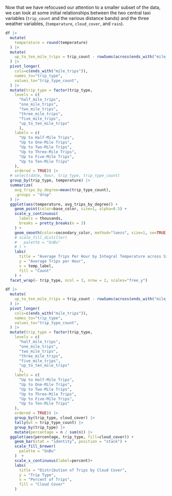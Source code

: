 <!-- ## Weather vs. Trips. -->

Now that we have refocused our attention to a smaller subset of the data, 
we can look at some initial relationships between the two central 
taxi variables (`trip_count` and the various distance bands) and the three
weather variables, (`temperature`, `cloud_cover`, and `rain`).

```r
df |>
  mutate(
    temperature = round(temperature)
  ) |>
  mutate(
    up_to_ten_mile_trips = trip_count - rowSums(across(ends_with("mile_trips")))
  ) |>
  pivot_longer(
    cols=c(ends_with("mile_trips")),
    names_to="trip_type",
    values_to="trip_type_count",
  ) |>
  mutate(trip_type = factor(trip_type, 
    levels = c(
      "half_mile_trips", 
      "one_mile_trips", 
      "two_mile_trips", 
      "three_mile_trips", 
      "five_mile_trips", 
      "up_to_ten_mile_trips"
      ),
    labels = c(
      "Up to Half-Mile Trips",
      "Up to One-Mile Trips",
      "Up to Two-Mile Trips",
      "Up to Three-Mile Trips",
      "Up to Five-Mile Trips",
      "Up to Ten-Mile Trips"
    ),
    ordered = TRUE)) |>
  # select(date, hour, trip_type, trip_type_count)
  group_by(trip_type, temperature) |>
  summarize(
    avg_trips_by_degree=mean(trip_type_count),
    .groups = "drop"
  ) |>
  ggplot(aes(temperature, avg_trips_by_degree)) +
    geom_point(color=base_color, size=1, alpha=0.5) +
    scale_y_continuous(
      labels = thousands,
      breaks = pretty_breaks(n = 3)
    ) +
    geom_smooth(color=secondary_color, method="loess", size=1, se=TRUE, alpha=0.15)+
    # scale_fill_distiller(
    #   palette = "GnBu"
    # ) +
    labs(
      title = "Average Trips Per Hour by Integral Temperature across Six Trip Distance Types",
      y = "Average Trips per Hour",
      x = temp_label,
      fill = "Count"
    ) +
  facet_wrap(~ trip_type, ncol = 3, nrow = 2, scales="free_y")
```


```r
df |>
  mutate(
    up_to_ten_mile_trips = trip_count - rowSums(across(ends_with("mile_trips")))
  ) |>
  pivot_longer(
    cols=c(ends_with("mile_trips")),
    names_to="trip_type",
    values_to="trip_type_count",
  ) |>
  mutate(trip_type = factor(trip_type, 
    levels = c(
      "half_mile_trips", 
      "one_mile_trips", 
      "two_mile_trips", 
      "three_mile_trips", 
      "five_mile_trips", 
      "up_to_ten_mile_trips"
      ),
    labels = c(
      "Up to Half-Mile Trips",
      "Up to One-Mile Trips",
      "Up to Two-Mile Trips",
      "Up to Three-Mile Trips",
      "Up to Five-Mile Trips",
      "Up to Ten-Mile Trips"
    ),
    ordered = TRUE)) |>
    group_by(trip_type, cloud_cover) |>
    tally(wt = trip_type_count) |>
    group_by(trip_type) |>
    mutate(percentage = n / sum(n)) |>
  ggplot(aes(percentage, trip_type, fill=cloud_cover)) +
    geom_bar(stat = "identity", position = "stack") +
    scale_fill_brewer(
      palette = "GnBu"
    )  +
    scale_x_continuous(label=percent)+
    labs(
      title = "Distribution of Trips by Cloud Cover",
      y = "Trip Type",
      x = "Percent of Trips",
      fill = "Cloud Cover"
    ) 
```